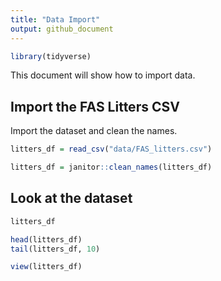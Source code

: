 ```yaml
---
title: "Data Import"
output: github_document
---
```


```r
library(tidyverse)
```



This document will show how to import data.



## Import the FAS Litters CSV

Import the dataset and clean the names.

```r
litters_df = read_csv("data/FAS_litters.csv")

litters_df = janitor::clean_names(litters_df)
```

## Look at the dataset

```r
litters_df

head(litters_df)
tail(litters_df, 10)
```

```r
view(litters_df)
```

